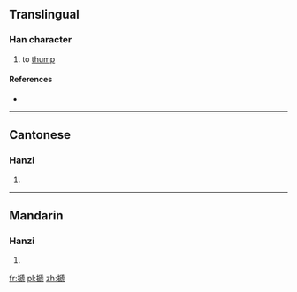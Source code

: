 {{also|壱}}
==Translingual==

===Han character===
{{Han char|rn=64|rad=手|as=10|sn=13|four=5101<sub>1</sub>|canj=手竹卜弓 (QHYN), 手竹卜山 (QHYU)|ids=⿰[[扌]][[虒]]}}

# to [[thump]]

====References====
* {{Han ref|kx=0446.040|dkj=12457|dj=0796.250|hdz=31932.140|uh=640B|ud=25611|bh=DDB6|bd=56758}}

----

==Cantonese==

===Hanzi===
{{yue-hanzi|jyut=|y=chai1, chi2}}

# {{defn|Cantonese|sort=手10}}

----

==Mandarin==

===Hanzi===
{{cmn-hanzi|pin=[[chǐ]] ([[chi3]])|wg=ch'ih<sup>3</sup>}}

# {{defn|Mandarin|sort=手10}}

[[fr:搋]]
[[pl:搋]]
[[zh:搋]]